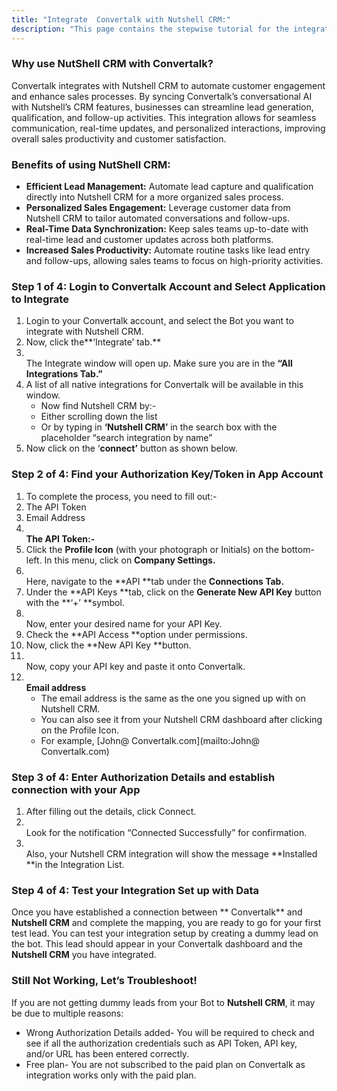 ```yaml
---
title: "Integrate  Convertalk with Nutshell CRM:"
description: "This page contains the stepwise tutorial for the integration with  Convertalk"
---
```


### **Why use NutShell CRM with  Convertalk?**

 Convertalk integrates with Nutshell CRM to automate customer engagement and enhance sales processes. By syncing  Convertalk’s conversational AI with Nutshell’s CRM features, businesses can streamline lead generation, qualification, and follow-up activities. This integration allows for seamless communication, real-time updates, and personalized interactions, improving overall sales productivity and customer satisfaction.

### **Benefits of using NutShell CRM:**

- **Efficient Lead Management:** Automate lead capture and qualification directly into Nutshell CRM for a more organized sales process.
- **Personalized Sales Engagement:** Leverage customer data from Nutshell CRM to tailor automated conversations and follow-ups.
- **Real-Time Data Synchronization:** Keep sales teams up-to-date with real-time lead and customer updates across both platforms.
- **Increased Sales Productivity:** Automate routine tasks like lead entry and follow-ups, allowing sales teams to focus on high-priority activities.

### **Step 1 of 4: Login to  Convertalk Account and Select Application to Integrate**

1. Login to your  Convertalk account, and select the Bot you want to integrate with Nutshell CRM.
2. Now, click the**‘Integrate’ tab.** 
3. \
   The Integrate window will open up. Make sure you are in the **“All Integrations Tab.”**
4. A list of all native integrations for  Convertalk will be available in this window.
   - Now find Nutshell CRM by:-
   - Either scrolling down the list
   - Or by typing in **‘**Nutshell CRM**’** in the search box with the placeholder “search integration by name”
5. Now click on the ‘**connect’** button as shown below.

### **Step 2 of 4: Find your Authorization Key/Token in App Account**

 1. To complete the process, you need to fill out:-
 2. The API Token
 3. Email Address
 4. **\
    The API Token:-**
 5. Click the **Profile Icon** (with your photograph or Initials) on the bottom-left. In this menu, click on **Company Settings.**
 6. \
    Here, navigate to the **API **tab under the **Connections Tab.**
 7. Under the **API Keys **tab, click on the **Generate New API Key** button with the **‘\+’ **symbol.
 8. \
    Now, enter your desired name for your API Key.
 9. Check the **API Access **option under permissions.
10. Now, click the **New API Key **button.
11. \
    Now, copy your API key and paste it onto  Convertalk.
12. **\
    Email address**
    - The email address is the same as the one you signed up with on Nutshell CRM.
    - You can also see it from your Nutshell CRM dashboard after clicking on the Profile Icon.
    - For example, [John@ Convertalk.com](mailto:John@ Convertalk.com)

### **Step 3 of 4: Enter Authorization Details and establish connection with your App**

1. After filling out the details, click Connect.
2. \
   Look for the notification “Connected Successfully” for confirmation.
3. \
   Also, your Nutshell CRM integration will show the message **Installed **in the Integration List.

### **Step 4 of 4: Test your Integration Set up with Data**

Once you have established a connection between ** Convertalk** and **Nutshell CRM** and complete the mapping, you are ready to go for your first test lead. You can test your integration setup by creating a dummy lead on the bot. This lead should appear in your  Convertalk dashboard and the **Nutshell CRM** you have integrated.

### **Still Not Working, Let’s Troubleshoot\!**

If you are not getting dummy leads from your Bot to **Nutshell CRM**, it may be due to multiple reasons:

- Wrong Authorization Details added- You will be required to check and see if all the authorization credentials such as API Token, API key, and/or URL has been entered correctly.
- Free plan- You are not subscribed to the paid plan on  Convertalk as integration works only with the paid plan.

 